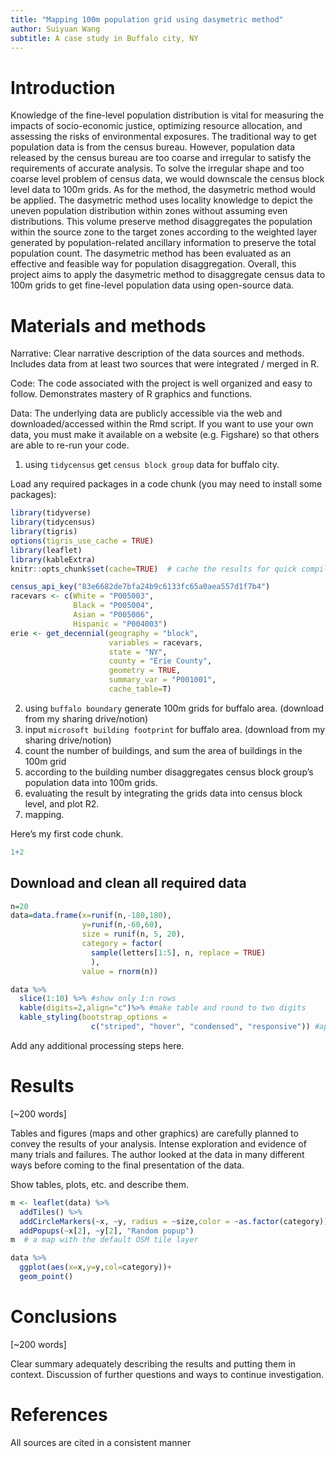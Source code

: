 ```yaml
---
title: "Mapping 100m population grid using dasymetric method"
author: Suiyuan Wang
subtitle: A case study in Buffalo city, NY
---
```


# Introduction

Knowledge of the fine-level population distribution is vital for measuring the impacts of socio-economic justice, optimizing resource allocation, and assessing the risks of environmental exposures. The traditional way to get population data is from the census bureau. However, population data released by the census bureau are too coarse and irregular to satisfy the requirements of accurate analysis. To solve the irregular shape and too coarse level problem of census data, we would downscale the census block level data to 100m grids. As for the method, the dasymetric method would be applied.  The dasymetric method uses locality knowledge to depict the uneven population distribution within zones without assuming even distributions. This volume preserve method disaggregates the population within the source zone to the target zones according to the weighted layer generated by population-related ancillary information to preserve the total population count. The dasymetric method has been evaluated as an effective and feasible way for population disaggregation. Overall, this project aims to apply the dasymetric method to disaggregate census data to 100m grids to get fine-level population data using open-source data.

# Materials and methods

Narrative: Clear narrative description of the data sources and methods. Includes data from at least two sources that were integrated / merged in R.

Code: The code associated with the project is well organized and easy to follow. Demonstrates mastery of R graphics and functions.

Data: The underlying data are publicly accessible via the web and downloaded/accessed within the Rmd script. If you want to use your own data, you must make it available on a website (e.g. Figshare) so that others are able to re-run your code.

1. using `tidycensus` get `census block group` data for buffalo city.

Load any required packages in a code chunk (you may need to install some packages):

```r
library(tidyverse)
library(tidycensus)
library(tigris)
options(tigris_use_cache = TRUE)
library(leaflet)
library(kableExtra)
knitr::opts_chunk$set(cache=TRUE)  # cache the results for quick compiling
```

```r
census_api_key("83e6682de7bfa24b9c6133fc65a0aea557d1f7b4")
racevars <- c(White = "P005003", 
              Black = "P005004", 
              Asian = "P005006", 
              Hispanic = "P004003")
erie <- get_decennial(geography = "block", 
                      variables = racevars, 
                      state = "NY", 
                      county = "Erie County", 
                      geometry = TRUE,
                      summary_var = "P001001",
                      cache_table=T)

```

2. using `buffalo boundary` generate 100m grids for buffalo area. (download from my sharing drive/notion)
3. input `microsoft building footprint` for buffalo area. (download from my sharing drive/notion)
4. count the number of buildings, and sum the area of buildings in the 100m grid
5. according to the building number disaggregates census block group's population data into 100m grids.
6. evaluating the result by integrating the grids data into census block level, and plot R2.
7. mapping.

Here's my first code chunk.
```r
1+2
```



## Download and clean all required data
```r
n=20
data=data.frame(x=runif(n,-180,180),
                y=runif(n,-60,60),
                size = runif(n, 5, 20),
                category = factor(
                  sample(letters[1:5], n, replace = TRUE)
                  ),
                value = rnorm(n))
```

```r
data %>% 
  slice(1:10) %>% #show only 1:n rows
  kable(digits=2,align="c")%>% #make table and round to two digits
  kable_styling(bootstrap_options = 
                  c("striped", "hover", "condensed", "responsive")) #apply other formatting
```

Add any additional processing steps here.

# Results

[~200 words]

Tables and figures (maps and other graphics) are carefully planned to convey the results of your analysis. Intense exploration and evidence of many trials and failures. The author looked at the data in many different ways before coming to the final presentation of the data.

Show tables, plots, etc. and describe them.

```r
m <- leaflet(data) %>% 
  addTiles() %>% 
  addCircleMarkers(~x, ~y, radius = ~size,color = ~as.factor(category)) %>% 
  addPopups(~x[2], ~y[2], "Random popup")
m  # a map with the default OSM tile layer
```


```r
data %>% 
  ggplot(aes(x=x,y=y,col=category))+
  geom_point()
```

# Conclusions

[~200 words]

Clear summary adequately describing the results and putting them in context. Discussion of further questions and ways to continue investigation.

# References

All sources are cited in a consistent manner
